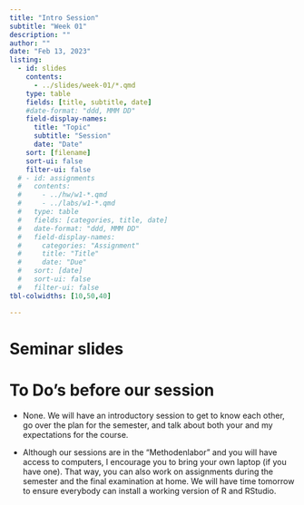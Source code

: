```yaml
---
title: "Intro Session"
subtitle: "Week 01"
description: ""
author: ""
date: "Feb 13, 2023"
listing:
  - id: slides
    contents:
      - ../slides/week-01/*.qmd
    type: table
    fields: [title, subtitle, date]
    #date-format: "ddd, MMM DD"
    field-display-names:
      title: "Topic"
      subtitle: "Session"
      date: "Date"
    sort: [filename]
    sort-ui: false
    filter-ui: false
  # - id: assignments
  #   contents:
  #     - ../hw/w1-*.qmd
  #     - ../labs/w1-*.qmd
  #   type: table
  #   fields: [categories, title, date]
  #   date-format: "ddd, MMM DD"
  #   field-display-names:
  #     categories: "Assignment"
  #     title: "Title"
  #     date: "Due"
  #   sort: [date]
  #   sort-ui: false
  #   filter-ui: false
tbl-colwidths: [10,50,40]

---
```


# Seminar slides

::: {#slides}
:::

# To Do's before our session

- None. We will have an introductory session to get to know each other, go
over the plan for the semester, and talk about both your and
my expectations for the course.

- Although our sessions are in the "Methodenlabor" and you
will have access to computers, I encourage you to bring your
own laptop (if you have one). That way, you can also work on
assignments during the semester and the final examination at
home. We will have time tomorrow to ensure everybody can
install a working version of R and RStudio.
